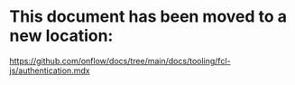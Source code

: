# This document has been moved to a new location:

https://github.com/onflow/docs/tree/main/docs/tooling/fcl-js/authentication.mdx
